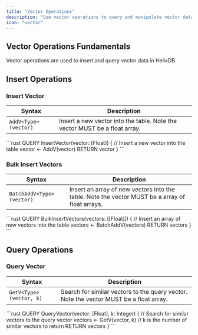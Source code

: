 ```yaml
---
title: "Vector Operations"
description: "Use vector operations to query and manipulate vector data in HelixDB"
icon: "vector"
---
```


## Vector Operations Fundamentals

Vector operations are used to insert and query vector data in HelixDB.

## Insert Operations

### Insert Vector

| Syntax | Description |
|--------|-------------|
| `AddV<Type>(vector)` | Insert a new vector into the table. Note the vector MUST be a float array. |

<Accordion title="Example: Insert Vector">
```rust
QUERY InsertVector(vector: [Float]) {
    // Insert a new vector into the table
    vector <- AddV<Vector>(vector)
    RETURN vector
}
```
</Accordion>


### Bulk Insert Vectors

| Syntax | Description |
|--------|-------------|
| `BatchAddV<Type>(vector)` | Insert an array of new vectors into the table. Note the vector MUST be a array of float arrays. |

<Accordion title="Example: Bulk Insert Vectors">
```rust
QUERY BulkInsertVectors(vectors: [[Float]]) {
    // Insert an array of new vectors into the table
    vectors <- BatchAddV<Vector>(vectors)
    RETURN vectors
}
```
</Accordion>

## Query Operations

### Query Vector

| Syntax | Description |
|--------|-------------|
| `GetV<Type>(vector, k)` | Search for similar vectors to the query vector. Note the vector MUST be a float array. |

<Accordion title="Example: Query Vector">
```rust
QUERY QueryVector(vector: [Float], k: Integer) {
    // Search for similar vectors to the query vector
    vectors <- GetV<Vector>(vector, k) // k is the number of similar vectors to return
    RETURN vectors
}
```